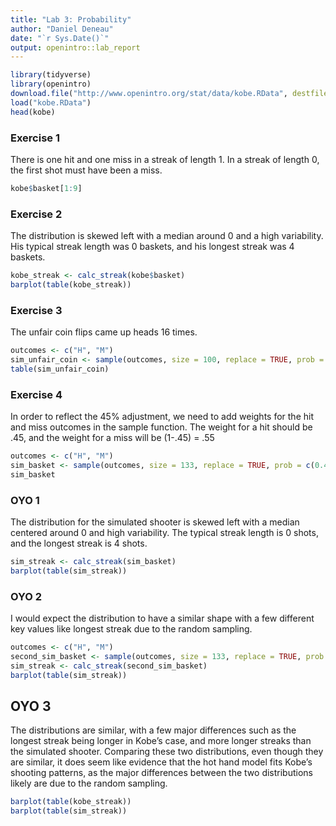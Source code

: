 ```yaml
---
title: "Lab 3: Probability"
author: "Daniel Deneau"
date: "`r Sys.Date()`"
output: openintro::lab_report
---
```


```r
library(tidyverse)
library(openintro)
download.file("http://www.openintro.org/stat/data/kobe.RData", destfile = "kobe.RData")
load("kobe.RData")
head(kobe)
```

### Exercise 1

There is one hit and one miss in a streak of length 1. In a streak of length 0, the first shot must have been a miss.
```r
kobe$basket[1:9]
```


### Exercise 2

The distribution is skewed left with a median around 0 and a high variability. His typical streak length was 0 baskets, and his longest streak was 4 baskets.
```r
kobe_streak <- calc_streak(kobe$basket)
barplot(table(kobe_streak))
```

### Exercise 3
The unfair coin flips came up heads 16 times. 
```r
outcomes <- c("H", "M")
sim_unfair_coin <- sample(outcomes, size = 100, replace = TRUE, prob = c(0.2, 0.8))
table(sim_unfair_coin)
```

### Exercise 4
In order to reflect the 45% adjustment, we need to add weights for the hit and miss outcomes in the sample function. The weight for a hit should be  .45, and the weight for a miss will be (1-.45) = .55
```r
outcomes <- c("H", "M")
sim_basket <- sample(outcomes, size = 133, replace = TRUE, prob = c(0.45, 0.65))
sim_basket
```

### OYO 1
The distribution for the simulated shooter is skewed left with a median centered around 0 and high variability. The typical streak length is 0 shots, and the longest streak is 4 shots.
```r
sim_streak <- calc_streak(sim_basket)
barplot(table(sim_streak))
```

### OYO 2
I would expect the distribution to have a similar shape with a few different key values like longest streak due to the random sampling.
```r
outcomes <- c("H", "M")
second_sim_basket <- sample(outcomes, size = 133, replace = TRUE, prob = c(0.45, 0.65))
sim_streak <- calc_streak(second_sim_basket)
barplot(table(sim_streak))
```


## OYO 3
The distributions are similar, with a few major differences such as the longest streak being longer in Kobe's case, and more longer streaks than the simulated shooter. Comparing these two distributions, even though they are similar, it does seem like evidence that the hot hand model fits Kobe's shooting patterns, as the major differences between the two distributions likely are due to the random sampling.
```r
barplot(table(kobe_streak))
barplot(table(sim_streak))
```

